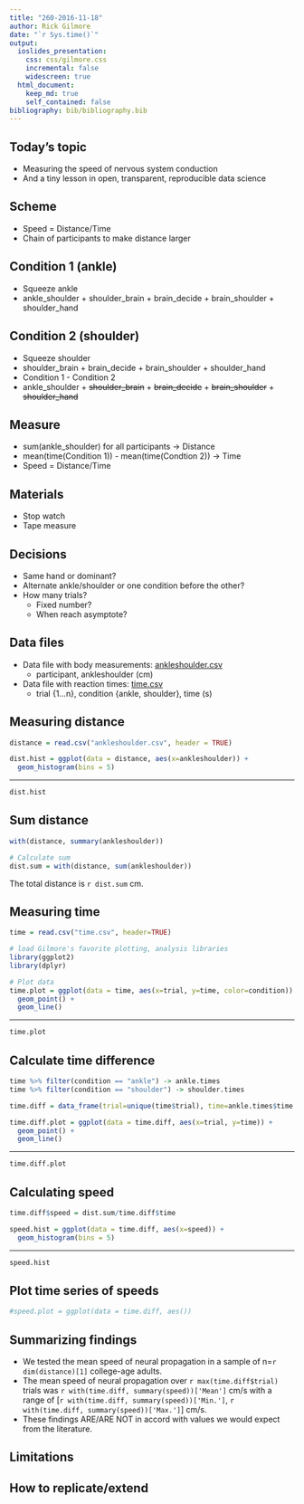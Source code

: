 ```yaml
---
title: "260-2016-11-18"
author: Rick Gilmore
date: "`r Sys.time()`"
output:
  ioslides_presentation:
    css: css/gilmore.css
    incremental: false
    widescreen: true
  html_document:
    keep_md: true
    self_contained: false
bibliography: bib/bibliography.bib
---
```


## Today's topic

- Measuring the speed of nervous system conduction
- And a tiny lesson in open, transparent, reproducible data science

## Scheme

- Speed = Distance/Time
- Chain of participants to make distance larger

## Condition 1 (ankle)

- Squeeze ankle
- ankle_shoulder + shoulder_brain + brain_decide + brain_shoulder + shoulder_hand

## Condition 2 (shoulder)

- Squeeze shoulder
- shoulder_brain + brain_decide + brain_shoulder + shoulder_hand
- Condition 1 - Condition 2
- ankle_shoulder + ~~shoulder_brain~~ + ~~brain_decide~~ + ~~brain_shoulder~~ + ~~shoulder_hand~~

## Measure

- sum(ankle_shoulder) for all participants -> Distance
- mean(time(Condition 1)) - mean(time(Condtion 2)) -> Time
- Speed = Distance/Time

## Materials

- Stop watch
- Tape measure

## Decisions

- Same hand or dominant?
- Alternate ankle/shoulder or one condition before the other?
- How many trials?
    + Fixed number?
    + When reach asymptote?
    
## Data files

- Data file with body measurements: [ankleshoulder.csv](ankleshoulder.csv)
    + participant, ankleshoulder (cm)
- Data file with reaction times: [time.csv](time.csv)
    + trial {1...n}, condition {ankle, shoulder}, time (s)

## Measuring distance

```r
distance = read.csv("ankleshoulder.csv", header = TRUE)

dist.hist = ggplot(data = distance, aes(x=ankleshoulder)) +
  geom_histogram(bins = 5)
```

----

```r
dist.hist
```

## Sum distance

```r
with(distance, summary(ankleshoulder))

# Calculate sum
dist.sum = with(distance, sum(ankleshoulder))
```

The total distance is `r dist.sum` cm.

## Measuring time

```r
time = read.csv("time.csv", header=TRUE)

# load Gilmore's favorite plotting, analysis libraries
library(ggplot2)
library(dplyr)

# Plot data
time.plot = ggplot(data = time, aes(x=trial, y=time, color=condition)) +
  geom_point() + 
  geom_line()
```

----

```r
time.plot
```

## Calculate time difference

```r
time %>% filter(condition == "ankle") -> ankle.times
time %>% filter(condition == "shoulder") -> shoulder.times

time.diff = data_frame(trial=unique(time$trial), time=ankle.times$time - shoulder.times$time)

time.diff.plot = ggplot(data = time.diff, aes(x=trial, y=time)) +
  geom_point() + 
  geom_line()
```

----

```r
time.diff.plot
```

## Calculating speed

```r
time.diff$speed = dist.sum/time.diff$time

speed.hist = ggplot(data = time.diff, aes(x=speed)) +
  geom_histogram(bins = 5)
```

---

```r
speed.hist
```

## Plot time series of speeds

```r
#speed.plot = ggplot(data = time.diff, aes())
```

## Summarizing findings

- We tested the mean speed of neural propagation in a sample of n=`r dim(distance)[1]` college-age adults.
- The mean speed of neural propagation over `r max(time.diff$trial)` trials was `r with(time.diff, summary(speed))['Mean']` cm/s with a range of [`r with(time.diff, summary(speed))['Min.']`, `r with(time.diff, summary(speed))['Max.']`] cm/s.
- These findings ARE/ARE NOT in accord with values we would expect from the literature.

## Limitations

## How to replicate/extend

